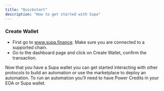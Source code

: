 ```yaml
---
title: "Quickstart"
description: "How to get started with Supa"
---
```


### Create Wallet

- First go to www.supa.finance. Make sure you are connected to a supported chain.
- Go to the dashboard page and click on Create Wallet, confirm the transaction.

Now that you have a Supa wallet you can get started interacting with other protocols to build an automation or use the marketplace to deploy an automation. To run an automation you’ll need to have Power Credits in your EOA or Supa wallet.
